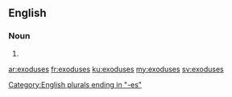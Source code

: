 ==English==

===Noun===
{{head|en|plural}}

# {{plural of|exodus|lang=en|nocat=1}}

[[Category:English plurals ending in "-es"]]

[[ar:exoduses]]
[[fr:exoduses]]
[[ku:exoduses]]
[[my:exoduses]]
[[sv:exoduses]]